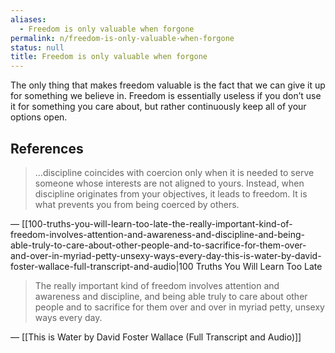 ```yaml
---
aliases:
  - Freedom is only valuable when forgone
permalink: n/freedom-is-only-valuable-when-forgone
status: null
title: Freedom is only valuable when forgone
---
```

The only thing that makes freedom valuable is the fact that we can give it up for something we believe in. Freedom is essentially useless if you don’t use it for something you care about, but rather continuously keep all of your options open.

## References

> …discipline coincides with coercion only when it is needed to serve someone whose interests are not aligned to yours. Instead, when discipline originates from your objectives, it leads to freedom. It is what prevents you from being coerced by others.

— [[100-truths-you-will-learn-too-late-the-really-important-kind-of-freedom-involves-attention-and-awareness-and-discipline-and-being-able-truly-to-care-about-other-people-and-to-sacrifice-for-them-over-and-over-in-myriad-petty-unsexy-ways-every-day-this-is-water-by-david-foster-wallace-full-transcript-and-audio|100 Truths You Will Learn Too Late

> The really important kind of freedom involves attention and awareness and discipline, and being able truly to care about other people and to sacrifice for them over and over in myriad petty, unsexy ways every day.

— [[This is Water by David Foster Wallace (Full Transcript and Audio)]]
